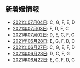 新着嬢情報
----

- [2021年07月04日](/new/2021-07-04): C, G, F, E, D
- [2021年07月03日](/new/2021-07-03): F, D, E, C
- [2021年07月02日](/new/2021-07-02): D, E, C, F, G
- [2021年06月28日](/new/2021-06-28): E, G, F, D, C
- [2021年06月27日](/new/2021-06-27): C, G, E, F, D
- [2021年06月23日](/new/2021-06-23): D, C, E, G
- [2021年06月22日](/new/2021-06-22): E, C, F, D, G
